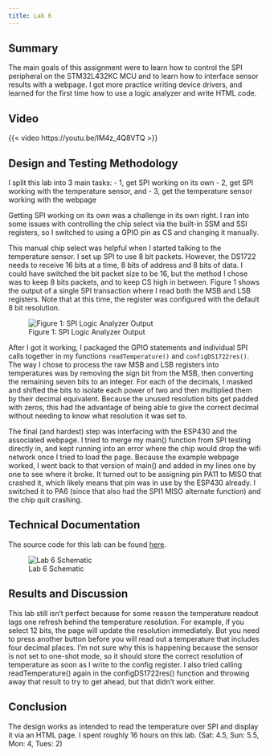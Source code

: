 ```yaml
---
title: Lab 6
---
```

## Summary

The main goals of this assignment were to learn how to control the SPI peripheral on the STM32L432KC MCU 
and to learn how to interface sensor results with a webpage. I got more practice writing device drivers, 
and learned for the first time how to use a logic analyzer and write HTML code. \

## Video 
{{< video  https://youtu.be/IM4z_4Q8VTQ >}}


## Design and Testing Methodology
I split this lab into 3 main tasks:
- 1, get SPI working on its own
- 2, get SPI working with the temperature sensor, and 
- 3, get the temperature sensor working with the webpage

Getting SPI working on its own was a challenge in its own right. I ran into some issues with controlling the chip select
via the built-in SSM and SSI registers, so I switched to using a GPIO pin as CS and changing it manually.\

This manual chip select was helpful when I started talking to the temperature sensor. I set up SPI to use 8 bit packets.
However, the DS1722 needs to receive 16 bits at a time, 8 bits of address and 8 bits of data. I could have switched the bit packet
size to be 16, but the method I chose was to keep 8 bits packets, and to keep CS high in between. Figure 1 shows the output of a single SPI transaction where I read both the MSB and LSB registers. Note that at this time, the register was configured with the default 8 bit resolution.\

![Figure 1: SPI Logic Analyzer Output](/labs/lab6/images/spi.png)

 After I got it working, I packaged the GPIO statements and individual SPI calls together in my functions `readTemperature()` and `configDS1722res()`. The way I chose to process the raw MSB and LSB registers into temperatures was by removing the sign bit from the MSB, then converting the remaining seven bits to an integer. For each of the decimals, I masked and shifted the bits to isolate each power of two and then multiplied them by their decimal equivalent. Because the unused resolution bits get padded with zeros, this had the advantage of being able to give the correct decimal without needing to know what resolution it was set to.\

The final (and hardest) step was interfacing with the ESP430 and the associated webpage. I tried to merge my main() function from SPI testing directly in, and kept running into an error where the chip would drop the wifi network once I tried to load the page. Because the example webpage worked, I went back to that version of main() and added in my lines one by one to see where it broke. It turned out to be assigning pin PA11 to MISO that crashed it, which likely means that pin was in use by the ESP430 already. I switched it to PA6 (since that also had the SPI1 MISO alternate function) and the chip quit crashing.\

## Technical Documentation
The source code for this lab can be found [here](https://github.com/ellieSundheim/microPs-lab6).

![Lab 6 Schematic](/labs/lab6/images/lab6_schematic.png)

## Results and Discussion 

This lab still isn't perfect because for some reason the temperature readout lags one refresh behind the temperature resolution. For example, if you select 12 bits, the page will update the resolution immediately. But you need to press another button before you will read out a temperature that includes four decimal places. I'm not sure why this is happening because the sensor is not set to one-shot mode, so it should store the correct resolution of temperature as soon as I write to the config register. I also tried calling readTemperature() again in the configDS1722res() function and throwing away that result to try to get ahead, but that didn't work either.\

## Conclusion
The design works as intended to read the temperature over SPI and display it via an HTML page. I spent roughly 16 hours on this lab. (Sat: 4.5, Sun: 5.5, Mon: 4, Tues: 2) 